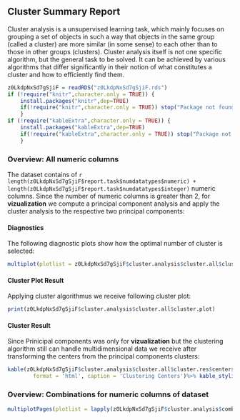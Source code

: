 ## Cluster Summary Report 

Cluster analysis is a unsupervised learning task, which mainly focuses on
grouping a set of objects in such a way that objects in the same group (called a cluster)
are more similar (in some sense) to each other than to those in other groups (clusters).
Cluster analysis itself is not one specific algorithm, but the general task to be solved.
It can be achieved by various algorithms that differ significantly in their notion of what
constitutes a cluster and how to efficiently find them.
```r
z0LkdpNxSd7gSjiF = readRDS("z0LkdpNxSd7gSjiF.rds")
if (!require("knitr",character.only = TRUE)) {
    install.packages("knitr",dep=TRUE)
    if(!require("knitr",character.only = TRUE)) stop("Package not found")
    }
if (!require("kableExtra",character.only = TRUE)) {
    install.packages("kableExtra",dep=TRUE)
    if(!require("kableExtra",character.only = TRUE)) stop("Package not found")
    }
```

### Overview: All numeric columns 

The dataset contains of `r length(z0LkdpNxSd7gSjiF$report.task$numdatatypes$numeric) + length(z0LkdpNxSd7gSjiF$report.task$numdatatypes$integer)` numeric columns.
Since the number of numeric columns is greater than 2, for **vizualization**
        we compute a principal component analysis and apply the cluster analysis to the respective two principal components: 


#### Diagnostics 

The following diagnostic plots show how the optimal number of cluster is selected:
```r
multiplot(plotlist = z0LkdpNxSd7gSjiF$cluster.analysis$cluster.all$cluster.diag, cols = 2)
```

#### Cluster Plot Result 

Applying cluster algorithmus we receive following cluster plot:
```r
print(z0LkdpNxSd7gSjiF$cluster.analysis$cluster.all$cluster.plot)
```

#### Cluster Result 

Since Prinicipal components was only for **vizualization** but the clustering algorithm still can
handle multidimensional data we receive after transforming the centers from the principal components clusters:
```r
kable(z0LkdpNxSd7gSjiF$cluster.analysis$cluster.all$cluster.res$centers,
        format = 'html', caption = 'Clustering Centers')%>% kable_styling(full_width = F, position = 'left')
```

### Overview: Combinations for numeric columns of dataset 

```r
multiplotPages(plotlist = lapply(z0LkdpNxSd7gSjiF$cluster.analysis$comb.cluster.list, FUN = `[[`, 'cluster.plot'), k = 2, no.cols = 2)
```
